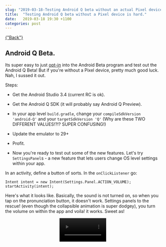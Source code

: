 ```yaml
---
slug: "2019-03-18-Testing Android Q beta without an actual Pixel device is hard"
title:  "Testing Android Q beta without a Pixel device is hard."
date:   2019-03-18 19:30 +1100
categories: post
---
```



<div className="blogpage">
    <a href={"/blog"} smooth duration={1000}>
    {"Back"}
    </a>
</div>

<div className="blogText">

## Android Q Beta.

Its super easy to just [opt-in](https://www.google.com/android/beta) into the Android Beta program and test out the Android Q Beta! But if you're without a Pixel device, pretty much good luck. Nah, I sussed it out.

Steps:

- Get the Android Studio 3.4 (current RC is ok).

- Get the Android Q SDK (it will probably say Android Q Preview).

- In your app level `build.gradle`, change your `compileSdkVersion 'android-Q'` and your 
`targetSdkVersion 'Q'` (Why are these TWO DIFFERENT VALUES!?!? SUPER CONFUSING!)

- Update the emulator to 29+

- Profit.

- Now you're ready to test out some of the new features. Let's try `SettingsPanel`s - a new feature that lets users change OS level settings within your app.

In an activity, define a button of sorts. In the `onClickListener` go:

```
Intent intent = new Intent(Settings.Panel.ACTION_VOLUME);
startActivity(intent);
```

Here's what it looks like. Basically, the sound is not turned on, so when you tap on the pronunciation button, it doesn't work. Settings panels to the rescue! (even though the collapsible animation is super dodgey), you turn the volume on within the app and voila! it works. Sweet as!

<div align="center">
    <video width="30%" controls autostart autoPlay src={below} />
</div>

</div>